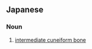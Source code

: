==Japanese==
{{ja-kanjitab|ちゅう|かん|けつ|じょう|こつ|yomi=o}}

===Noun===
{{ja-noun|ちゅうかんけつじょうこつ}}

# {{lb|ja|skeleton|sort=ちゅうかんけつじょうこつ}} [[intermediate cuneiform bone]]